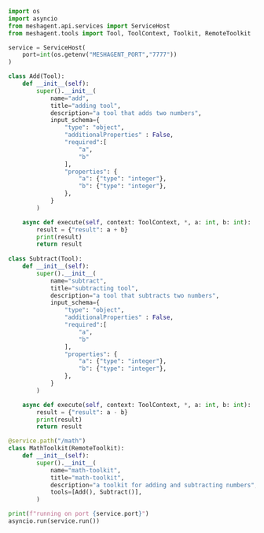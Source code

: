 ```python Python
import os
import asyncio
from meshagent.api.services import ServiceHost
from meshagent.tools import Tool, ToolContext, Toolkit, RemoteToolkit

service = ServiceHost(
    port=int(os.getenv("MESHAGENT_PORT","7777"))
)

class Add(Tool):
    def __init__(self):
        super().__init__(
            name="add",
            title="adding tool",
            description="a tool that adds two numbers",
            input_schema={
                "type": "object",
                "additionalProperties" : False,
                "required":[
                    "a",
                    "b"
                ],
                "properties": {
                    "a": {"type": "integer"},
                    "b": {"type": "integer"},
                },
            }
        )

    async def execute(self, context: ToolContext, *, a: int, b: int):
        result = {"result": a + b}
        print(result)
        return result
    
class Subtract(Tool):
    def __init__(self):
        super().__init__(
            name="subtract",
            title="subtracting tool",
            description="a tool that subtracts two numbers",
            input_schema={
                "type": "object",
                "additionalProperties" : False,
                "required":[
                    "a",
                    "b"
                ],
                "properties": {
                    "a": {"type": "integer"},
                    "b": {"type": "integer"},
                },
            }
        )

    async def execute(self, context: ToolContext, *, a: int, b: int):
        result = {"result": a - b}
        print(result)
        return result

@service.path("/math")
class MathToolkit(RemoteToolkit):
    def __init__(self):
        super().__init__(
            name="math-toolkit",
            title="math-toolkit",
            description="a toolkit for adding and subtracting numbers",
            tools=[Add(), Subtract()],
        )

print(f"running on port {service.port}")
asyncio.run(service.run())
```

